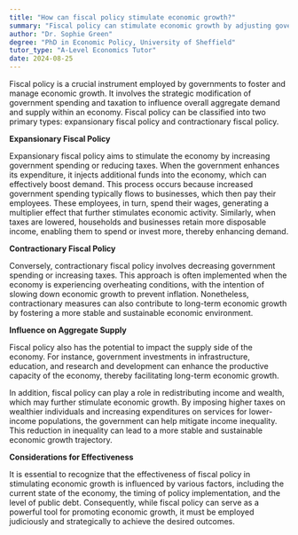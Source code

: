 ```yaml
---
title: "How can fiscal policy stimulate economic growth?"
summary: "Fiscal policy can stimulate economic growth by adjusting government spending and taxation to influence aggregate demand and supply."
author: "Dr. Sophie Green"
degree: "PhD in Economic Policy, University of Sheffield"
tutor_type: "A-Level Economics Tutor"
date: 2024-08-25
---
```


Fiscal policy is a crucial instrument employed by governments to foster and manage economic growth. It involves the strategic modification of government spending and taxation to influence overall aggregate demand and supply within an economy. Fiscal policy can be classified into two primary types: expansionary fiscal policy and contractionary fiscal policy.

**Expansionary Fiscal Policy**

Expansionary fiscal policy aims to stimulate the economy by increasing government spending or reducing taxes. When the government enhances its expenditure, it injects additional funds into the economy, which can effectively boost demand. This process occurs because increased government spending typically flows to businesses, which then pay their employees. These employees, in turn, spend their wages, generating a multiplier effect that further stimulates economic activity. Similarly, when taxes are lowered, households and businesses retain more disposable income, enabling them to spend or invest more, thereby enhancing demand.

**Contractionary Fiscal Policy**

Conversely, contractionary fiscal policy involves decreasing government spending or increasing taxes. This approach is often implemented when the economy is experiencing overheating conditions, with the intention of slowing down economic growth to prevent inflation. Nonetheless, contractionary measures can also contribute to long-term economic growth by fostering a more stable and sustainable economic environment.

**Influence on Aggregate Supply**

Fiscal policy also has the potential to impact the supply side of the economy. For instance, government investments in infrastructure, education, and research and development can enhance the productive capacity of the economy, thereby facilitating long-term economic growth.

In addition, fiscal policy can play a role in redistributing income and wealth, which may further stimulate economic growth. By imposing higher taxes on wealthier individuals and increasing expenditures on services for lower-income populations, the government can help mitigate income inequality. This reduction in inequality can lead to a more stable and sustainable economic growth trajectory.

**Considerations for Effectiveness**

It is essential to recognize that the effectiveness of fiscal policy in stimulating economic growth is influenced by various factors, including the current state of the economy, the timing of policy implementation, and the level of public debt. Consequently, while fiscal policy can serve as a powerful tool for promoting economic growth, it must be employed judiciously and strategically to achieve the desired outcomes.
    